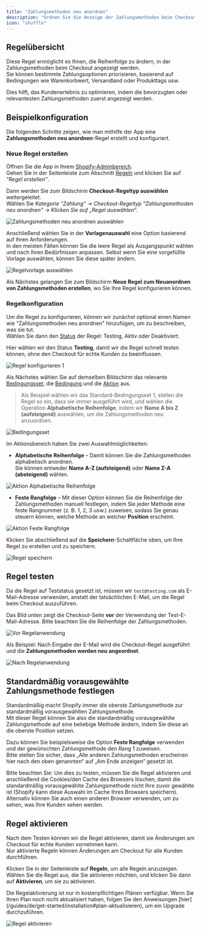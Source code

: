 ```yaml
---
title: "Zahlungsmethoden neu anordnen"
description: "Ordnen Sie die Anzeige der Zahlungsmethoden beim Checkout unter bestimmten Bedingungen neu."
icon: "shuffle"
---
```


## Regelübersicht

Diese Regel ermöglicht es Ihnen, die Reihenfolge zu ändern, in der Zahlungsmethoden beim Checkout angezeigt werden.  
Sie können bestimmte Zahlungsoptionen priorisieren, basierend auf Bedingungen wie Warenkorbwert, Versandland oder Produkttags usw.

Dies hilft, das Kundenerlebnis zu optimieren, indem die bevorzugten oder relevantesten Zahlungsmethoden zuerst angezeigt werden.

## Beispielkonfiguration

Die folgenden Schritte zeigen, wie man mithilfe der App eine **Zahlungsmethoden neu anordnen**-Regel erstellt und konfiguriert.

### Neue Regel erstellen

Öffnen Sie die App in Ihrem [Shopify-Adminbereich](/guides/de/get-started/installation#app-öffnen).  
Gehen Sie in der Seitenleiste zum Abschnitt [Regeln](/guides/de/get-started/quickstart#erstellen-einer-beispielregel) und klicken Sie auf _"Regel erstellen"_.

Dann werden Sie zum Bildschirm **Checkout-Regeltyp auswählen** weitergeleitet.  
Wählen Sie _Kategorie "Zahlung" → Checkout-Regeltyp "Zahlungsmethoden neu anordnen" → Klicken Sie auf „Regel auswählen“_.

<img
  src="/images/essentials/payment/select-reorder-payment-methods.webp"
  alt="Zahlungsmethoden neu anordnen auswählen"
/>

Anschließend wählen Sie in der **Vorlagenauswahl** eine Option basierend auf Ihren Anforderungen.  
In den meisten Fällen können Sie die leere Regel als Ausgangspunkt wählen und nach Ihren Bedürfnissen anpassen. Selbst wenn Sie eine vorgefüllte Vorlage auswählen, können Sie diese später ändern.

<img
  src="/images/essentials/payment/select-rule-template-reorder-payment-methods.webp"
  alt="Regelvorlage auswählen"
/>

Als Nächstes gelangen Sie zum Bildschirm **Neue Regel zum Neuanordnen von Zahlungsmethoden erstellen**, wo Sie Ihre Regel konfigurieren können.

### Regelkonfiguration

Um die Regel zu konfigurieren, können wir zunächst optional einen Namen wie "Zahlungsmethoden neu anordnen" hinzufügen, um zu beschreiben, was sie tut.  
Wählen Sie dann den [Status](/guides/de/get-started/concepts#status) der Regel: Testing, Aktiv oder Deaktiviert.

Hier wählen wir den Status **Testing**, damit wir die Regel schnell testen können, ohne den Checkout für echte Kunden zu beeinflussen.

<img
  src="/images/essentials/payment/rule-configure-1-reorder-payment-methods.webp"
  alt="Regel konfigurieren 1"
/>

Als Nächstes wählen Sie auf demselben Bildschirm das relevante [Bedingungsset](/guides/de/get-started/concepts#bedingungsset), die [Bedingung](/guides/de/get-started/concepts#bedingungen-das-“wann”) und die [Aktion](/guides/de/get-started/concepts#aktion-das-“was”) aus.

> Als Beispiel wählen wir das Standard-Bedingungsset 1, stellen die Regel so ein, dass sie immer ausgeführt wird, und wählen die Operation **Alphabetische Reihenfolge**, indem wir **Name A bis Z (aufsteigend)** auswählen, um die Zahlungsmethoden neu anzuordnen.

<img
  src="/images/essentials/payment/condition-set-reorder-payment-methods.webp"
  alt="Bedingungsset"
/>

Im Aktionsbereich haben Sie zwei Auswahlmöglichkeiten:

- **Alphabetische Reihenfolge** – Damit können Sie die Zahlungsmethoden alphabetisch anordnen.  
  Sie können entweder **Name A-Z (aufsteigend)** oder **Name Z-A (absteigend)** wählen.

<img
  src="/images/essentials/payment/action-alphabetical-order-reorder-payment-methods.webp"
  alt="Aktion Alphabetische Reihenfolge"
/>

- **Feste Rangfolge** – Mit dieser Option können Sie die Reihenfolge der Zahlungsmethoden manuell festlegen, indem Sie jeder Methode eine feste Rangnummer (z. B. 1, 2, 3 usw.) zuweisen, sodass Sie genau steuern können, welche Methode an welcher **Position** erscheint.

<img
  src="/images/essentials/payment/action-fixed-ranking-reorder-payment-methods.webp"
  alt="Aktion Feste Rangfolge"
/>

Klicken Sie abschließend auf die <b>Speichern</b>-Schaltfläche oben, um Ihre Regel zu erstellen und zu speichern.

<img src="/images/shared/save-rule.webp" alt="Regel speichern" />

## Regel testen

Da die Regel auf Teststatus gesetzt ist, müssen wir `test@testing.com` als E-Mail-Adresse verwenden, anstatt der tatsächlichen E-Mail, um die Regel beim Checkout auszuführen.

<Warning>
  Das Bild unten zeigt die Checkout-Seite <b>vor</b> der Verwendung der
  Test-E-Mail-Adresse. Bitte beachten Sie die Reihenfolge der Zahlungsmethoden.
</Warning>

<img
  src="/images/essentials/payment/before-rule-apply-payment-methods.webp"
  alt="Vor Regelanwendung"
/>

Als Beispiel: Nach Eingabe der E-Mail wird die Checkout-Regel ausgeführt und die **Zahlungsmethoden werden neu angeordnet**.

<img
  src="/images/essentials/payment/after-rule-apply-reorder-payment-methods.webp"
  alt="Nach Regelanwendung"
/>

## Standardmäßig vorausgewählte Zahlungsmethode festlegen

Standardmäßig macht Shopify immer die oberste Zahlungsmethode zur standardmäßig vorausgewählten Zahlungsmethode.  
Mit dieser Regel können Sie also die standardmäßig vorausgewählte Zahlungsmethode auf eine beliebige Methode ändern, indem Sie diese an die oberste Position setzen.

Dazu können Sie beispielsweise die Option **Feste Rangfolge** verwenden und der gewünschten Zahlungsmethode den Rang 1 zuweisen.  
Bitte stellen Sie sicher, dass „Alle anderen Zahlungsmethoden erscheinen hier nach den oben genannten“ auf „Am Ende anzeigen“ gesetzt ist.

<Warning>
  Bitte beachten Sie: Um dies zu testen, müssen Sie die Regel aktivieren und
  anschließend die Cookies/den Cache des Browsers löschen, damit die
  standardmäßig vorausgewählte Zahlungsmethode nicht Ihre zuvor gewählte ist
  (Shopify kann diese Auswahl im Cache Ihres Browsers speichern).  
  Alternativ können Sie auch einen anderen Browser verwenden, um zu sehen, was
  Ihre Kunden sehen werden.
</Warning>

## Regel aktivieren

Nach dem Testen können wir die Regel aktivieren, damit sie Änderungen am Checkout für echte Kunden vornehmen kann.  
Nur aktivierte Regeln können Änderungen am Checkout für alle Kunden durchführen.

Klicken Sie in der Seitenleiste auf **Regeln**, um alle Regeln anzuzeigen.  
Wählen Sie die Regel aus, die Sie aktivieren möchten, und klicken Sie dann auf **Aktivieren**, um sie zu aktivieren.

<Warning>
  Die Regelaktivierung ist nur in kostenpflichtigen Plänen verfügbar. Wenn Sie
  Ihren Plan noch nicht aktualisiert haben, folgen Sie den Anweisungen
  [hier](/guides/de/get-started/installation#plan-aktualisieren), um ein Upgrade
  durchzuführen.
</Warning>

<img
  src="/images/essentials/payment/activate-the-rule-reorder-payment-methods.webp"
  alt="Regel aktivieren"
/>
